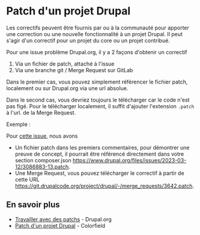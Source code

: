 # Patch d'un projet Drupal

Les correctifs peuvent être fournis par ou à la communauté pour apporter une correction ou une nouvelle fonctionnalité à un projet Drupal.
Il peut s'agir d'un correctif pour un projet du core ou un projet contribué.

Pour une issue problème Drupal.org, il y a 2 façons d'obtenir un correctif
1. Via un fichier de patch, attaché à l'issue
2. Via une branche git / Merge Request sur GitLab

Dans le premier cas, vous pouvez simplement référencer le fichier patch, localement ou sur Drupal.org via une url absolue.

Dans le second cas, vous devriez toujours le télécharger car le code n'est pas figé.
Pour le télécharger localement, il suffit d'ajouter l'extension `.patch` à l'url. de la Merge Request.

Exemple : 

Pour [cette issue](https://www.drupal.org/project/drupal/issues/3086883), nous avons
- Un fichier patch dans les premiers commentaires, pour démontrer une preuve de concept, il pourrait être référencé directement dans votre section composer.json https://www.drupal.org/files/issues/2023-03-12/3086883-13.patch.
- Une Merge Request, vous pouvez télécharger le correctif à partir de cette URL https://git.drupalcode.org/project/drupal/-/merge_requests/3642.patch.

## En savoir plus

- [Travailler avec des patchs](https://www.drupal.org/docs/develop/git/using-git-to-contribute-to-drupal/working-with-patches) - Drupal.org
- [Patch d'un projet Drupal](https://colorfield.dev/blog/patch-drupal-project) - Colorfield
